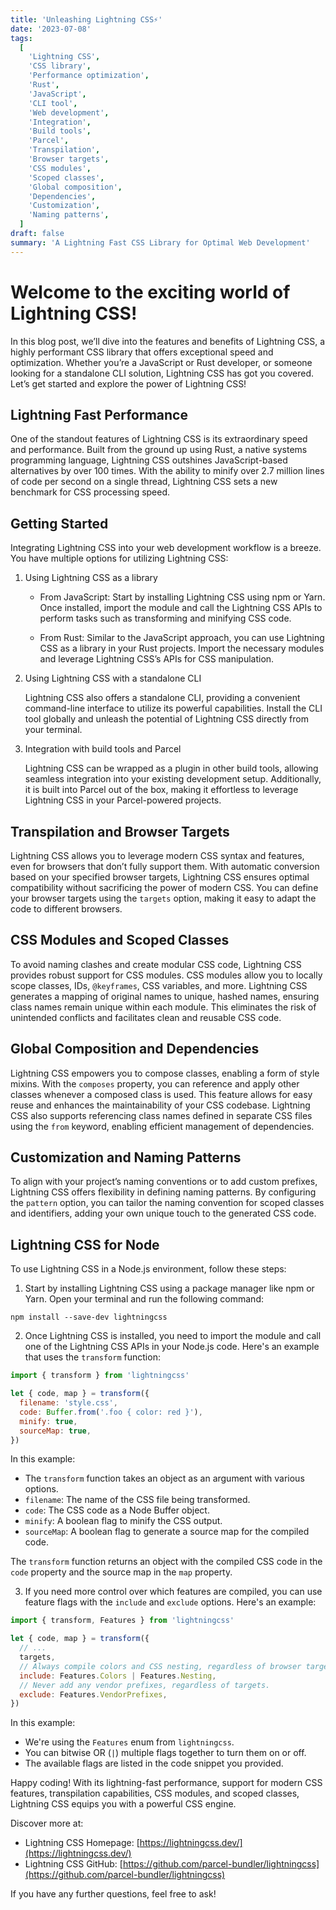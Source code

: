 ```yaml
---
title: 'Unleashing Lightning CSS⚡️'
date: '2023-07-08'
tags:
  [
    'Lightning CSS',
    'CSS library',
    'Performance optimization',
    'Rust',
    'JavaScript',
    'CLI tool',
    'Web development',
    'Integration',
    'Build tools',
    'Parcel',
    'Transpilation',
    'Browser targets',
    'CSS modules',
    'Scoped classes',
    'Global composition',
    'Dependencies',
    'Customization',
    'Naming patterns',
  ]
draft: false
summary: 'A Lightning Fast CSS Library for Optimal Web Development'
---
```


# Welcome to the exciting world of Lightning CSS!

In this blog post, we’ll dive into the features and benefits of Lightning CSS, a highly performant CSS library that offers exceptional speed and optimization. Whether you’re a JavaScript or Rust developer, or someone looking for a standalone CLI solution, Lightning CSS has got you covered. Let’s get started and explore the power of Lightning CSS!

## Lightning Fast Performance

One of the standout features of Lightning CSS is its extraordinary speed and performance. Built from the ground up using Rust, a native systems programming language, Lightning CSS outshines JavaScript-based alternatives by over 100 times. With the ability to minify over 2.7 million lines of code per second on a single thread, Lightning CSS sets a new benchmark for CSS processing speed.

## Getting Started

Integrating Lightning CSS into your web development workflow is a breeze. You have multiple options for utilizing Lightning CSS:

1. Using Lightning CSS as a library

   - From JavaScript: Start by installing Lightning CSS using npm or Yarn. Once installed, import the module and call the Lightning CSS APIs to perform tasks such as transforming and minifying CSS code.

   - From Rust: Similar to the JavaScript approach, you can use Lightning CSS as a library in your Rust projects. Import the necessary modules and leverage Lightning CSS’s APIs for CSS manipulation.

2. Using Lightning CSS with a standalone CLI

   Lightning CSS also offers a standalone CLI, providing a convenient command-line interface to utilize its powerful capabilities. Install the CLI tool globally and unleash the potential of Lightning CSS directly from your terminal.

3. Integration with build tools and Parcel

   Lightning CSS can be wrapped as a plugin in other build tools, allowing seamless integration into your existing development setup. Additionally, it is built into Parcel out of the box, making it effortless to leverage Lightning CSS in your Parcel-powered projects.

## Transpilation and Browser Targets

Lightning CSS allows you to leverage modern CSS syntax and features, even for browsers that don’t fully support them. With automatic conversion based on your specified browser targets, Lightning CSS ensures optimal compatibility without sacrificing the power of modern CSS. You can define your browser targets using the `targets` option, making it easy to adapt the code to different browsers.

## CSS Modules and Scoped Classes

To avoid naming clashes and create modular CSS code, Lightning CSS provides robust support for CSS modules. CSS modules allow you to locally scope classes, IDs, `@keyframes`, CSS variables, and more. Lightning CSS generates a mapping of original names to unique, hashed names, ensuring class names remain unique within each module. This eliminates the risk of unintended conflicts and facilitates clean and reusable CSS code.

## Global Composition and Dependencies

Lightning CSS empowers you to compose classes, enabling a form of style mixins. With the `composes` property, you can reference and apply other classes whenever a composed class is used. This feature allows for easy reuse and enhances the maintainability of your CSS codebase. Lightning CSS also supports referencing class names defined in separate CSS files using the `from` keyword, enabling efficient management of dependencies.

## Customization and Naming Patterns

To align with your project’s naming conventions or to add custom prefixes, Lightning CSS offers flexibility in defining naming patterns. By configuring the `pattern` option, you can tailor the naming convention for scoped classes and identifiers, adding your own unique touch to the generated CSS code.

## Lightning CSS for Node

To use Lightning CSS in a Node.js environment, follow these steps:

1. Start by installing Lightning CSS using a package manager like npm or Yarn. Open your terminal and run the following command:

```
npm install --save-dev lightningcss
```

2. Once Lightning CSS is installed, you need to import the module and call one of the Lightning CSS APIs in your Node.js code. Here's an example that uses the `transform` function:

```javascript
import { transform } from 'lightningcss'

let { code, map } = transform({
  filename: 'style.css',
  code: Buffer.from('.foo { color: red }'),
  minify: true,
  sourceMap: true,
})
```

In this example:

- The `transform` function takes an object as an argument with various options.
- `filename`: The name of the CSS file being transformed.
- `code`: The CSS code as a Node Buffer object.
- `minify`: A boolean flag to minify the CSS output.
- `sourceMap`: A boolean flag to generate a source map for the compiled code.

The `transform` function returns an object with the compiled CSS code in the `code` property and the source map in the `map` property.

3. If you need more control over which features are compiled, you can use feature flags with the `include` and `exclude` options. Here's an example:

```javascript
import { transform, Features } from 'lightningcss'

let { code, map } = transform({
  // ...
  targets,
  // Always compile colors and CSS nesting, regardless of browser targets.
  include: Features.Colors | Features.Nesting,
  // Never add any vendor prefixes, regardless of targets.
  exclude: Features.VendorPrefixes,
})
```

In this example:

- We're using the `Features` enum from `lightningcss`.
- You can bitwise OR (`|`) multiple flags together to turn them on or off.
- The available flags are listed in the code snippet you provided.

Happy coding! With its lightning-fast performance, support for modern CSS features, transpilation capabilities, CSS modules, and scoped classes, Lightning CSS equips you with a powerful CSS engine.

Discover more at:

- Lightning CSS Homepage: [https://lightningcss.dev/](https://lightningcss.dev/)
- Lightning CSS GitHub: [https://github.com/parcel-bundler/lightningcss](https://github.com/parcel-bundler/lightningcss)

If you have any further questions, feel free to ask!
